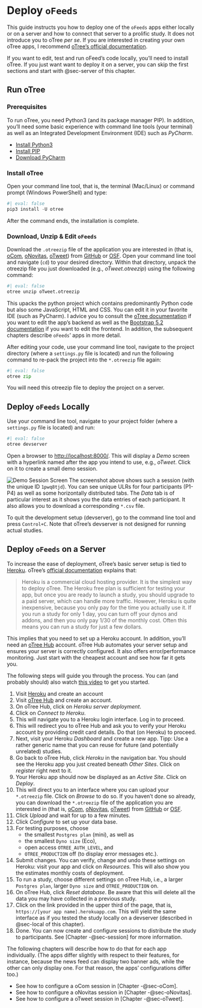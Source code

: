 # Deploy `oFeeds` {#sec-oTree}

<!-- remember: git subtree push --prefix documentation/_book  origin gh-pages -->


This guide instructs you how to deploy one of the `oFeeds` apps either locally or on a server and how to connect that server to a prolific study. It does not introduce you to oTree _per se_. If you are interested in creating your own oTree apps, I recommend [oTree's official documentation](https://otree.readthedocs.io/en/latest/).

If you want to edit, test and run oFeed's code locally, you'll need to install oTree. If you just want want to deploy it on a server, you can skip the first sections and start with @sec-server of this chapter.



## Run oTree

### Prerequisites

To run oTree, you need Python3 (and its package manager PIP). In addition, you'll need some basic experience with command line tools (your terminal) as well as an Integrated Development Environment (IDE) such as _PyCharm_.

- [Install Python3](https://www.w3schools.com/python/python_pip.asp)
- [Install PIP](https://www.w3schools.com/python/python_pip.asp)
- [Download PyCharm](https://www.jetbrains.com/pycharm/)



### Install oTree

Open your command line tool, that is, the terminal (Mac/Linux) or command prompt (Windows PowerShell) and type:


```python
#| eval: false
pip3 install -U otree
```

After the command ends, the installation is complete.



### Download, Unzip & Edit `oFeeds`

Download the `.otreezip` file of the application you are interested in (that is, [oCom](https://github.com/Howquez/oFeeds/blob/main/oCom/oCom.otreezip),
[oNovitas](https://github.com/Howquez/oFeeds/blob/main/oNovitas/oNovitas.otreezip),
[oTweet](https://github.com/Howquez/oFeeds/blob/main/oTweet/oTweet.otreezip)) from [GitHub](https://github.com/Howquez/oFeeds)
or [OSF](https://osf.io/jcxvk/).
Open your command line tool and navigate (`cd`) to your desired directory. Within that directory, unpack the otreezip file you just downloaded (e.g., _oTweet.otreezip_) using the following command:

```python
#| eval: false
otree unzip oTweet.otreezip
```

This upacks the python project which contains predominantly Python code but also some JavaScript, HTML and CSS. You can edit it in your favorite IDE (such as PyCharm). I advice you to consult the [oTree documentation](https://otree.readthedocs.io/en/latest/) if you want to edit the app's backend as well as the [Bootstrap 5.2 documentation](https://getbootstrap.com/docs/5.2/getting-started/introduction/) if you want to edit the frontend. In addition, the subsequent chapters describe `oFeeds`' apps in more detail.

After editing your code, use your command line tool, navigate to the project directory (where a `settings.py` file is located) and run the following command to re-pack the project into the `*.otreezip` file again:

```python
#| eval: false
otree zip
```

You will need this otreezip file to deploy the project on a server.

## Deploy `oFeeds` Locally {#sec-local}

Use your command line tool, navigate to your project folder (where a `settings.py` file is located) and run:

```python
#| eval: false
otree devserver
```

Open a browser to [http://localhost:8000/](http://localhost:8000/). This will display a _Demo_ screen with a hyperlink named after the app you intend to use, e.g., _oTweet_. Click on it to create a small demo session.

![Demo Session Screen](img/screenshot-demo-session.png)
The screenshot above shows such a session (with the unique ID `1pwq8tjd`). You can see unique ULRs for four participants (P1-P4) as well as some horizontally distributed tabs. The _Data_ tab is of particular interest as it shows you the data entries of each participant. It also allows you to download a corresponding `*.csv` file.

To quit the development setup (devserver), go to the command line tool and press `Control+C`.
Note that oTree’s devserver is not designed for running actual studies.


## Deploy `oFeeds` on a Server {#sec-server}

To increase the ease of deployment, oTree's basic server setup is tied to [Heroku](https://www.heroku.com/). oTree's [official documentation](https://otree.readthedocs.io/en/latest/server/heroku.html) explains that:

> Heroku is a commercial cloud hosting provider. It is the simplest way to deploy oTree. The Heroku free plan is sufficient for testing your app, but once you are ready to launch a study, you should upgrade to a paid server, which can handle more traffic. However, Heroku is quite inexpensive, because you only pay for the time you actually use it. If you run a study for only 1 day, you can turn off your dynos and addons, and then you only pay 1/30 of the monthly cost. Often this means you can run a study for just a few dollars.

This implies that you need to set up a Heroku account. In addition, you'll need an [oTree Hub](https://www.otreehub.com/) account. oTree Hub automates your server setup and ensures your server is correctly configured. It also offers error/performance monitoring. Just start with the cheapest account and see how far it gets you.

The following steps will guide you through the process. You can (and probably should) also watch [this video](https://www.youtube.com/watch?v=H8Do08ub8bM) to get you started.

1. Visit [Heroku](https://www.heroku.com/) and create an account
2. Visit [oTree Hub](https://www.otreehub.com/) and create an account.
3. On oTree Hub, click on _Heroku server deployment_.
4. Click on _Connect to Heroku_.
5. This will navigate you to a Heroku login interface. Log in to proceed.
6. This will redirect you to oTree Hub and ask you to verify your Heroku account by providing credit card details. Do that (on Heroku) to proceed.
7. Next, visit your Heroku _Dashboard_ and create a new app. Tipp: Use a rather generic name that you can reuse for future (and potentially unrelated) studies.
8. Go back to oTree Hub, click _Heroku_ in the navigation bar. You should see the Heroku app you just created beneath _Other Sites_. Click on _register_ right next to it.
9. Your Heroku app should now be displayed as an _Active Site_. Click on _Deploy_.
10. This will direct you to an interface where you can upload your `*.otreezip` file. Click on _Browse_ to do so. If you haven't done so already, you can download the `*.otreezip` file of the application you are interested in (that is, [oCom](https://github.com/Howquez/oFeeds/blob/main/oCom/oCom.otreezip),
[oNovitas](https://github.com/Howquez/oFeeds/blob/main/oNovitas/oNovitas.otreezip),
[oTweet](https://github.com/Howquez/oFeeds/blob/main/oTweet/oTweet.otreezip)) from [GitHub](https://github.com/Howquez/oFeeds)
or [OSF](https://osf.io/jcxvk/).
11. Click _Upload_ and wait for up to a few minutes.
12. Click _Configure_ to set up your data base.
13. For testing purposes, choose 
    - the smallest `Postgres plan` (mini), as well as 
    - the smallest `Dyno size` (Eco), 
    - open access `OTREE_AUTH_LEVEL`, and 
    - `OTREE_PRODUCTION` off (to display error messages etc.). 
14. Submit changes. You can verify, change and undo these settings on Heroku: visit your app and click on _Resources._ This will also show you the estimates monthly costs of deployment. 
15. To run a study, choose different settings on oTree Hub, i.e., a larger `Postgres plan`, larger `Dyno size` and `OTREE_PRODUCTION` on.
14. On oTree Hub, click _Reset database_. Be aware that this will delete all the data you may have collected in a previous study.
15. Click on the link provided in the upper third of the page, that is, `https://[your app name].herokuapp.com`. This will yield the same interface as if you tested the study locally on a devserver (described in @sec-local of this chapter).
16. Done. You can now create and configure sessions to distribute the study to participants. See [Chapter -@sec-session] for more information.

The following chapters will describe how to do that for each app individually. (The apps differ slightly with respect to their features, for instance, because the news feed can display two banner ads, while the other can only display one. For that reason, the apps' configurations differ too.)

- See how to configure a oCom session in [Chapter -@sec-oCom].
- See how to configure a oNovitas session in [Chapter -@sec-oNovitas].
- See how to configure a oTweet session in [Chapter -@sec-oTweet].
